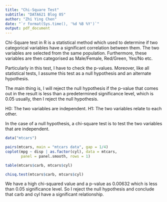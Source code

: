---
title: "Chi-Square Test"
subtitle: "DATA621 Blog 05"
author: "Zhi Ying Chen"
date: "`r format(Sys.time(), '%d %B %Y')`"
output: pdf_document
---


Chi-Square test in R is a statistical method which used to determine if two categorical variables have a significant correlation between them. The two variables are selected from the same population. Furthermore, these variables are then categorised as Male/Female, Red/Green, Yes/No etc.

Particularly in this test, I have to check the p-values. Moreover, like all statistical tests, I assume this test as a null hypothesis and an alternate hypothesis.

The main thing is, I will reject the null hypothesis if the p-value that comes out in the result is less than a predetermined significance level, which is 0.05 usually, then I reject the null hypothesis.

H0: The two variables are independent.
H1: The two variables relate to each other.

In the case of a null hypothesis, a chi-square test is to test the two variables that are independent.

```{r}
data("mtcars")
```

```{r}
pairs(mtcars, main = "mtcars data", gap = 1/4)
coplot(mpg ~ disp | as.factor(cyl), data = mtcars,
       panel = panel.smooth, rows = 1)
```

```{r}
table(mtcars$carb, mtcars$cyl)
```

```{r}
chisq.test(mtcars$carb, mtcars$cyl)
```

We have a high chi-squared value and a p-value as 0.00632 which is less than 0.05 significance level. So I reject the null hypothesis and conclude that carb and cyl have a significant relationship.
